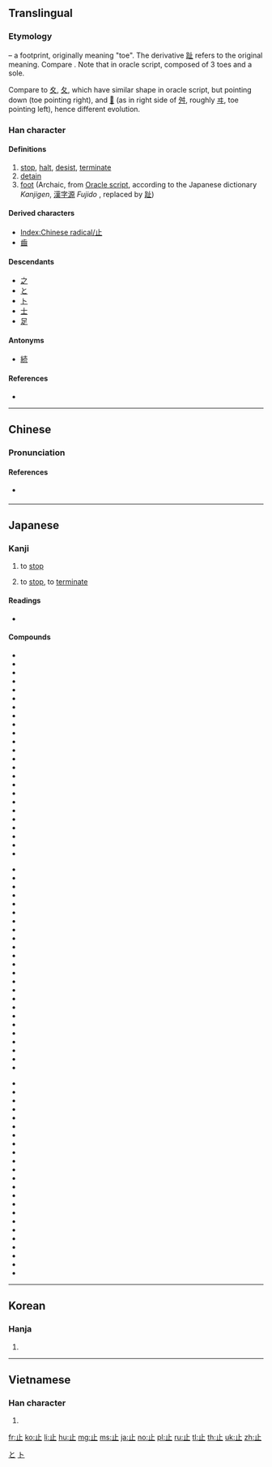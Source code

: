 {{also|只|足}}
==Translingual==
{{stroke order|type=animate}}

===Etymology===
{{Han etyl}}
{{liushu|p}} – a footprint, originally meaning "toe". The derivative [[趾]] refers to the original meaning. Compare {{m|mul|手||hand|sc=Hani}}. Note that in oracle script, composed of 3 toes and a sole.

Compare to [[夊]], [[夂]], which have similar shape in oracle script, but pointing down (toe pointing right), and [[𡕒]] (as in right side of [[舛]], roughly [[ヰ]], toe pointing left), hence different evolution.

===Han character===
{{Han char|rn=77|rad=止|as=00|sn=4|four=21100|canj=YLM}}

====Definitions====
# [[stop]], [[halt]], [[desist]], [[terminate]]
# [[detain]]
# [[foot]] (Archaic, from [[w:Oracle script|Oracle script]], according to the Japanese dictionary ''Kanjigen'', [[漢字源]] ''Fujido''<!--capital editor-->, replaced by [[趾]])

====Derived characters====
* [[Index:Chinese radical/止]]
* [[齒]]

====Descendants====
* [[之]]
* [[と]]
* [[ト]]
* [[士]] {{qualifier|as component, as in [[志]]}}
* [[足]]

====Antonyms====
* {{sense|stop}} [[続]]

====References====
* {{Han ref|kx=0573.240|dkj=16253|dj=0961.230|hdz=21435.030|uh=6B62|ud=27490|bh=A4EE|bd=42222}}

[[Category:Han characters from which hiragana were derived|と]]
[[Category:Han characters from which katakana were derived|ト]]

----

==Chinese==
{{zh-forms}}

===Pronunciation===
{{zh-pron
|m=zhǐ
|c=zi2
|h=pfs=chí
|mn=chí
|w=
|mc=y
|oc=y
|ma=|ma2=
|cat=v
}}

====References====
* {{qualifier|Min Nan}} {{thcwd|816}}

----

==Japanese==

===Kanji===
{{ja-kanji|grade=2|rs=止00}}

# {{sense|とめる}} to [[stop]]
# {{sense|やめる}} to [[stop]], to [[terminate]]

====Readings====
* {{ja-readings
|goon=[[し]] (shi)
|kanon=[[し]] (shi)
|kun=[[とまる]] (tomaru), [[あし]] (ashi), [[とめる]] (tomeru), [[やめる]] (yameru)}}

====Compounds====
{{top3}}
* {{l|ja|sc=Jpan|遏止|tr=あっし, asshi}}
* {{l|ja|sc=Jpan|一乗止観院|tr=いちじょうしかんいん, ichijōshikan'in}}
* {{l|ja|sc=Jpan|駅止|tr=えきどめ, ekidome}}
* {{l|ja|sc=Jpan|襟止|tr=えりどめ, eridome}}
* {{l|ja|sc=Jpan|依止|tr=えじ, eji}}
* {{l|ja|sc=Jpan|乎古止点|tr=おことてん, okototen}}
* {{l|ja|sc=Jpan|核抑止|tr=かくよくし, kakuyokusi}}
* {{l|ja|sc=Jpan|鎌止|tr=かまどめ, kamadome}}
* {{l|ja|sc=Jpan|川止|tr=かわどめ, kawadome}}
* {{l|ja|sc=Jpan|諫止|tr=かんし, kanshi}}
* {{l|ja|sc=Jpan|客止|tr=きゃくどめ, kyakudome}}
* {{l|ja|sc=Jpan|休止|tr=きゅうし, kyūshi}}
* {{l|ja|sc=Jpan|競業避止|tr=きゅうぎょうひし, kyūgyōhishi}}
* {{l|ja|sc=Jpan|拒止|tr=きょし, kyoshi}}
* {{l|ja|sc=Jpan|挙止|tr=きょし, kyoshi}}
* {{l|ja|sc=Jpan|禁止|tr=きんし, kinshi}}
* {{l|ja|sc=Jpan|鞍作止利|tr=くらつくりのとり, kuratsukurinotori}}
* {{l|ja|sc=Jpan|車止|tr=くるまどめ, kurumadome}}
* {{l|ja|sc=Jpan|止観|tr=しかん, shikan}}
* {{l|ja|sc=Jpan|止観業|tr=しかんごう, shikangō}}
* {{l|ja|sc=Jpan|止汗剤|tr=しかんざい, shikanzai}}
* {{l|ja|sc=Jpan|止観十乗|tr=しかんじゅうじょう, shikanjūjō}}
* {{l|ja|sc=Jpan|止血|tr=しけつ, shiketsu}}
* {{l|ja|sc=Jpan|止止不須説|tr=ししふしゅせつ, shishihushusetsu}}
{{mid3}}
* {{l|ja|sc=Jpan|止瀉剤|tr=ししゃざい, shishazai}}
* {{l|ja|sc=Jpan|止宿|tr=ししゅく, shishuku}}
* {{l|ja|sc=Jpan|止水|tr=しすい, shisui}}
* {{l|ja|sc=Jpan|止痛|tr=しつう, shitsū}}
* {{l|ja|sc=Jpan|車輪止|tr=しゃりんどめ, sharindome}}
* {{l|ja|sc=Jpan|臭気止|tr=しゅうきどめ, shūkidome}}
* {{l|ja|sc=Jpan|終止|tr=しゅうし, shūsi}}
* {{l|ja|sc=Jpan|笑止|tr=しょうし, shōsi}}
* {{l|ja|sc=Jpan|止揚|tr=しよう, shiyō}}
* {{l|ja|sc=Jpan|止痢剤|tr=しりざい, shirizai}}
* {{l|ja|sc=Jpan|真言止観|tr=しんごんしかん, shingonshikan}}
* {{l|ja|sc=Jpan|進止|tr=しんし, shinshi}}
* {{l|ja|sc=Jpan|止住|tr=しじゅう, shijū}}
* {{l|ja|sc=Jpan|止動方角|tr=しどうほうがく, shidōhōgaku}}
* {{l|ja|sc=Jpan|制止|tr=せいし, seishi}}
* {{l|ja|sc=Jpan|静止|tr=せいし, seishi}}
* {{l|ja|sc=Jpan|咳止|tr=せきどめ, sekidome}}
* {{l|ja|sc=Jpan|沮止|tr=そし, soshi}}
* {{l|ja|sc=Jpan|阻止|tr=そし, soshi}}
* {{l|ja|sc=Jpan|体言止|tr=たいげんどめ, taigendome}}
* {{l|ja|sc=Jpan|中止|tr=ちゅうし, chūshi}}
* {{l|ja|sc=Jpan|丁丁発止|tr=ちょうちょうはっし, chōchōhasshi}}
* {{l|ja|sc=Jpan|血止|tr=ちどめ, chidome}}
* {{l|ja|sc=Jpan|停止|tr=ていし, teishi}}
{{mid3}}
* {{l|ja|sc=Jpan|底止|tr=ていし, teishi}}
* {{l|ja|sc=Jpan|天台止観|tr=てんだいしかん, tendaishikan}}
* {{l|ja|sc=Jpan|止木|tr=とめぎ, tomegi}}
* {{l|ja|sc=Jpan|止句|tr=とめく, tomeku}}
* {{l|ja|sc=Jpan|止相場|tr=とめそうば, tomesōba}}
* {{l|ja|sc=Jpan|止針|tr=とめばり, tomebari}}
* {{l|ja|sc=Jpan|止偏|tr=とめへん, tomehen}}
* {{l|ja|sc=Jpan|止弁|tr=そめべん, someben}}
* {{l|ja|sc=Jpan|廃止|tr=はいし, haishi}}
* {{l|ja|sc=Jpan|波止場|tr=はとば, hatoba}}
* {{l|ja|sc=Jpan|船止|tr=ふなどめ, hunadome}}
* {{l|ja|sc=Jpan|閉止|tr=へいし, heishi}}
* {{l|ja|sc=Jpan|摩訶止観|tr=まかしかん, makashikan}}
* {{l|ja|sc=Jpan|明鏡止水|tr=めいきょうしすい, meikyōshisui}}
* {{l|ja|sc=Jpan|黙止|tr=もくし, mokushi}}
* {{l|ja|sc=Jpan|山止|tr=やまどめ, yamadome}}
* {{l|ja|sc=Jpan|雪止|tr=ゆきどめ, yukidome}}
* {{l|ja|sc=Jpan|容止|tr=ようし, yōshi}}
* {{l|ja|sc=Jpan|抑止|tr=よくし, yokushi}}
* {{l|ja|sc=Jpan|乎古止点|tr=おことてん, okototen}}
* {{l|ja|sc=Jpan|魚鳥止|tr=ぎょうちょうどめ, gyōchōdome}}
* {{l|ja|sc=Jpan|動止|tr=どうし, dōshi}}
* {{l|ja|sc=Jpan|防止|tr=ぼうし, bōshi}}
{{bottom}}

----

==Korean==

===Hanja===
{{ko-hanja|hangeul=지|eumhun=[[그치다|그칠]]|rv=ji|mr=chi|y=ci}}

# {{defn|lang=ko|sort=止00}}

----

==Vietnamese==

===Han character===
{{vi-hantu|[[chỉ]]|rs=止00}}

# {{defn|lang=vi|sort=止00}}

[[Category:CJKV radicals| ]]

[[fr:止]]
[[ko:止]]
[[li:止]]
[[hu:止]]
[[mg:止]]
[[ms:止]]
[[ja:止]]
[[no:止]]
[[pl:止]]
[[ru:止]]
[[tl:止]]
[[th:止]]
[[uk:止]]
[[zh:止]]